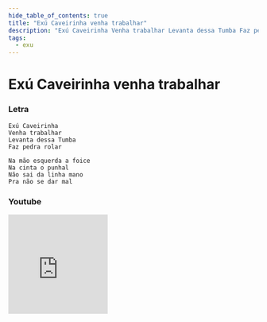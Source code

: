 ```yaml
---
hide_table_of_contents: true
title: "Exú Caveirinha venha trabalhar"
description: "Exú Caveirinha Venha trabalhar Levanta dessa Tumba Faz pedra rolar Na mão esquerda a foice Na cinta o punhal Não sai da linha mano Pra não se dar mal"
tags:
  - exu
---
```


# Exú Caveirinha venha trabalhar

### Letra

```text
Exú Caveirinha
Venha trabalhar
Levanta dessa Tumba
Faz pedra rolar

Na mão esquerda a foice
Na cinta o punhal
Não sai da linha mano
Pra não se dar mal
```

### Youtube

<iframe
  width="200"
  height="200"
  src="https://www.youtube.com/embed/CNggz_OsfUU"
  title="YouTube video player"
  frameborder="0"
  allow="accelerometer; autoplay; clipboard-write; encrypted-media; gyroscope; picture-in-picture; web-share"
  referrerpolicy="strict-origin-when-cross-origin"
  allowfullscreen
></iframe>